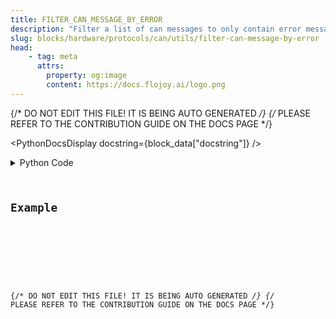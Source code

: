 ```yaml
---
title: FILTER_CAN_MESSAGE_BY_ERROR
description: "Filter a list of can messages to only contain error messages"
slug: blocks/hardware/protocols/can/utils/filter-can-message-by-error
head:
    - tag: meta
      attrs:
        property: og:image
        content: https://docs.flojoy.ai/logo.png
---
```


{/* DO NOT EDIT THIS FILE! IT IS BEING AUTO GENERATED */}
{/* PLEASE REFER TO THE CONTRIBUTION GUIDE ON THE DOCS PAGE */}


<PythonDocsDisplay docstring={block_data["docstring"]} />
<details>
<summary>Python Code</summary>



<Code code={pythonCode} lang="py" wrap theme="dracula" />

[Find this Flojoy Block on GitHub](https://github.com/flojoy-ai/blocks/blob/main/blocks/HARDWARE/PROTOCOLS/CAN/UTILS/FILTER_CAN_MESSAGE_BY_ERROR/FILTER_CAN_MESSAGE_BY_ERROR.py)

</details>

## Example


<GetHelpWidget />


<AppDisplay app={app} blockName="FILTER_CAN_MESSAGE_BY_ERROR" client:visible />


<Example />

{/* DO NOT EDIT THIS FILE! IT IS BEING AUTO GENERATED */}
{/* PLEASE REFER TO THE CONTRIBUTION GUIDE ON THE DOCS PAGE */}
